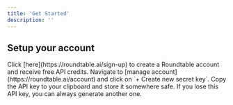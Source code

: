 ```yaml
---
title: 'Get Started'
description: ''
---
```


## Setup your account

<AccordionGroup>
  <Accordion icon="right-to-bracket" title="Sign up for a Roundtable account">
    Click [here](https://roundtable.ai/sign-up) to create a Roundtable account and receive free API credits.
  </Accordion>
  <Accordion icon="key" title="Generate API key">
    Navigate to [manage account](https://roundtable.ai/account) and click on `+ Create new secret key`. Copy the API key to your clipboard and store it somewhere safe. If you lose this API key, you can always generate another one.
  </Accordion>
</AccordionGroup>



